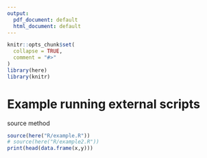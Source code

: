 ```yaml
---
output:
  pdf_document: default
  html_document: default
---
```


```r
knitr::opts_chunk$set(
  collapse = TRUE,
  comment = "#>"
)
library(here)
library(knitr)
```

# Example running external scripts

source method
```r
source(here("R/example.R"))
# source(here("R/example2.R"))
print(head(data.frame(x,y)))
```


<!-- read chunk (does not run code) -->
<!-- ```{r echo=FALSE} -->
<!-- read_chunk('R/example.R') -->
<!-- ``` -->

<!-- run the variablesXY chunk and use the variables it creates -->
<!-- ```{r variablesXY} -->
<!-- # <<variablesXY>> -->
<!-- # head(data.frame(x,y)) -->

<!-- ``` -->

<!-- run the plotXY chunk and create the plot -->
<!-- ```{r plotXY} -->
<!-- # <<plotXY>> -->
<!-- ``` -->
